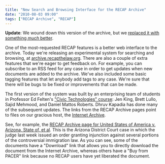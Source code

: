 ```yaml
---
title: "New Search and Browsing Interface for the RECAP Archive"
date: "2010-08-03 09:00"
tags: ["RECAP Archive", "RECAP"]
---
```


<p className="bg-danger alert"><strong>Update</strong>: We wound down this version of the archive, but we <a href="/2016/11/22/free-law-project-re-launches-recap-archive-a-new-search-tool-for-pacer-dockets-and-documents/">replaced it with something <em>much</em> better</a>.</p>

One of the most-requested RECAP features is a better web interface to
the archive. Today we're releasing an experimental system for searching
and browsing, at
[archive.recapthelaw.org](http://archive.recapthelaw.org). There are
also a couple of extra features that we're eager to get feedback on. For
example, you can subscribe to an RSS feed for any case in order to get
updates when new documents are added to the archive. We've also included
some basic tagging features that let anybody add tags to any case.
We're sure that there will be bugs to be fixed or improvements that can
be made.

The first version of the system was built by an enterprising team of
students in Professor Ed Felten's ["Civic Technologies"
course](http://www.princeton.edu/main/news/archive/S26/26/29G42/index.xml?section=featured):
Jen King, Brett Lullo, Sajid Mehmood, and Daniel Mattos Roberts. Dhruv
Kapadia has done many of the subsequent updates. The links from the
RECAP Archive pages point to files on our gracious host, the [Internet
Archive](http://www.archive.org/details/usfederalcourts).

See, for example, the [RECAP Archive page for United States of America
v. Arizona, State of, et
al](http://archive.recapthelaw.org/azd/535000/). This is the Arizona
District Court case in which the judge last week issued an order
granting injunction against several portions of the controversial
immigration law. As you can see, some of the documents have a "Download"
link that allows you to directly download the document from the Internet
Archive, whereas others have a "Buy from PACER" link because no RECAP
users have yet liberated the document.
